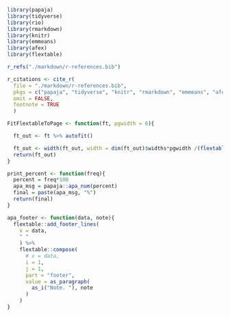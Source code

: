 <!-- This file is for LaTeX and R setups -->
<!-- Latex -->
<!-- Problem with Latex stuff is, that it won't compile to word correctly... -->

<!-- R -->

```r
library(papaja)
library(tidyverse)
library(rio)
library(rmarkdown)
library(knitr)
library(emmeans)
library(afex)
library(flextable)

r_refs("./markdown/r-references.bib")

r_citations <- cite_r(
  file = "./markdown/r-references.bib",
  pkgs = c("papaja", "tidyverse", "knitr", "rmarkdown", "emmeans", "afex"),
  omit = FALSE,
  footnote = TRUE
  )

FitFlextableToPage <- function(ft, pgwidth = 6){

  ft_out <- ft %>% autofit()

  ft_out <- width(ft_out, width = dim(ft_out)$widths*pgwidth /(flextable_dim(ft_out)$widths))
  return(ft_out)
}
```

```r
print_percent <- function(freq){
  percent = freq*100
  apa_msg = papaja::apa_num(percent)
  final = paste(apa_msg, "%")
  return(final)
}
```

```r
apa_footer <- function(data, note){
  flextable::add_footer_lines(
    x = data,
    " "
    ) %>%
    flextable::compose(
      # x = data,
      i = 1,
      j = 1,
      part = "footer",
      value = as_paragraph(
        as_i("Note. "), note
      )
    )
}
```

